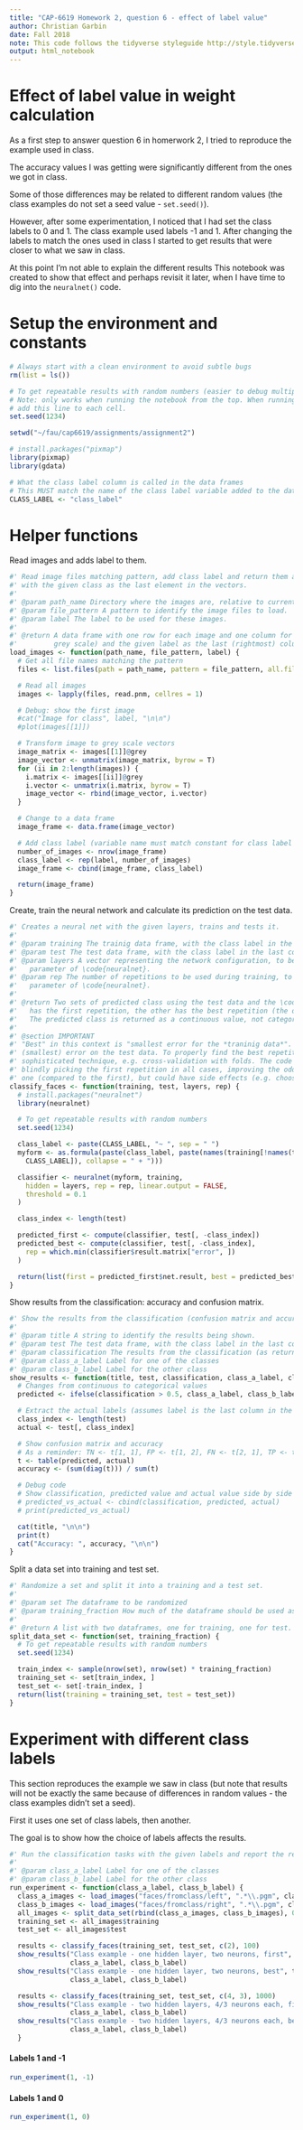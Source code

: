 ```yaml
---
title: "CAP-6619 Homework 2, question 6 - effect of label value"
author: Christian Garbin
date: Fall 2018
note: This code follows the tidyverse styleguide http://style.tidyverse.org/
output: html_notebook
---
```


# Effect of label value in weight calculation

As a first step to answer question 6 in homerwork 2, I tried to reproduce the example used in class.

The accuracy values I was getting were significantly different from the ones we got in class.

Some of those differences may be related to different random values (the class examples do not set a
seed value - `set.seed()`).

However, after some experimentation, I noticed that I had set the class labels to 0 and 1. The class example used labels -1 and 1. After changing the labels to match the ones used in class I started to
get results that were closer to what we saw in class.

At this point I'm not able to explain the different results This notebook was created to show that
effect and perhaps revisit it later, when I have time to dig into the `neuralnet()` code.

# Setup the environment and constants

```r
# Always start with a clean environment to avoid subtle bugs
rm(list = ls())

# To get repeatable results with random numbers (easier to debug multiple runs)
# Note: only works when running the notebook from the top. When running cells individually,
# add this line to each cell.
set.seed(1234) 

setwd("~/fau/cap6619/assignments/assignment2")

# install.packages("pixmap")
library(pixmap)
library(gdata)

# What the class label column is called in the data frames
# This MUST match the name of the class label variable added to the data frame
CLASS_LABEL <- "class_label"
```

# Helper functions

Read images and adds label to them.

```r
#' Read image files matching pattern, add class label and return them as grey-scale data frame,
#' with the given class as the last element in the vectors.
#'
#' @param path_name Directory where the images are, relative to current directory.
#' @param file_pattern A pattern to identify the image files to load.
#' @param label The label to be used for these images.
#'
#' @return A data frame with one row for each image and one column for each pixel (converted to
#'         grey scale) and the given label as the last (rightmost) column.
load_images <- function(path_name, file_pattern, label) {
  # Get all file names matching the pattern
  files <- list.files(path = path_name, pattern = file_pattern, all.files = T, full.names = T)

  # Read all images
  images <- lapply(files, read.pnm, cellres = 1)

  # Debug: show the first image
  #cat("Image for class", label, "\n\n")
  #plot(images[[1]])

  # Transform image to grey scale vectors
  image_matrix <- images[[1]]@grey
  image_vector <- unmatrix(image_matrix, byrow = T)
  for (ii in 2:length(images)) {
    i.matrix <- images[[ii]]@grey
    i.vector <- unmatrix(i.matrix, byrow = T)
    image_vector <- rbind(image_vector, i.vector)
  }

  # Change to a data frame
  image_frame <- data.frame(image_vector)

  # Add class label (variable name must match constant for class label column name)
  number_of_images <- nrow(image_frame)
  class_label <- rep(label, number_of_images)
  image_frame <- cbind(image_frame, class_label)

  return(image_frame)
}
```

Create, train the neural network and calculate its prediction on the test data.

```r
#' Creates a neural net with the given layers, trains and tests it.
#'
#' @param training The trainig data frame, with the class label in the last column.
#' @param test The test data frame, with the class label in the last column.
#' @param layers A vector representing the network configuration, to be used for the \code{hidden}
#'   parameter of \code{neuralnet}.
#' @param rep The number of repetitions to be used during training, to be used for the \code{rep}
#'   parameter of \code{neuralnet}.
#'
#' @return Two sets of predicted class using the test data and the \code{compute} function, one set
#'   has the first repetition, the other has the best repetition (the one with the smallest error).
#'   The predicted class is returned as a continuous value, not categorical values.
#'
#' @section IMPORTANT
#' "Best" in this context is "smallest error for the *traninig data*". It doesn't mean the best
#' (smallest) error on the test data. To properly find the best repetition we need a more
#' sophisticated technique, e.g. cross-validation with folds. The code as is simply prevents us from
#' blindly picking the first repetition in all cases, improving the odds we are picking a better
#' one (compared to the first), but could have side effects (e.g. choose a model that overfits).
classify_faces <- function(training, test, layers, rep) {
  # install.packages("neuralnet")
  library(neuralnet)

  # To get repeatable results with random numbers
  set.seed(1234)

  class_label <- paste(CLASS_LABEL, "~ ", sep = " ")
  myform <- as.formula(paste(class_label, paste(names(training[!names(training) %in%
    CLASS_LABEL]), collapse = " + ")))

  classifier <- neuralnet(myform, training,
    hidden = layers, rep = rep, linear.output = FALSE,
    threshold = 0.1
  )

  class_index <- length(test)

  predicted_first <- compute(classifier, test[, -class_index])
  predicted_best <- compute(classifier, test[, -class_index],
    rep = which.min(classifier$result.matrix["error", ])
  )

  return(list(first = predicted_first$net.result, best = predicted_best$net.result))
}
```

Show results from the classification: accuracy and confusion matrix.

```r
#' Show the results from the classification (confusion matrix and accuracy).
#'
#' @param title A string to identify the results being shown.
#' @param test The test data frame, with the class label in the last column.
#' @param classification The results from the classification (as returned by \code{compute}).
#' @param class_a_label Label for one of the classes
#' @param class_b_label Label for the other class
show_results <- function(title, test, classification, class_a_label, class_b_label) {
  # Changes from continuous to categorical values
  predicted <- ifelse(classification > 0.5, class_a_label, class_b_label)

  # Extract the actual labels (assumes label is the last column in the test set)
  class_index <- length(test)
  actual <- test[, class_index]

  # Show confusion matrix and accuracy
  # As a reminder: TN <- t[1, 1], FP <- t[1, 2], FN <- t[2, 1], TP <- t[2, 2]
  t <- table(predicted, actual)
  accuracy <- (sum(diag(t))) / sum(t)

  # Debug code
  # Show classification, predicted value and actual value side by side
  # predicted_vs_actual <- cbind(classification, predicted, actual)
  # print(predicted_vs_actual)

  cat(title, "\n\n")
  print(t)
  cat("Accuracy: ", accuracy, "\n\n")
}
```

Split a data set into training and test set.

```r
#' Randomize a set and split it into a training and a test set.
#'
#' @param set The dataframe to be randomized
#' @param training_fraction How much of the dataframe should be used as training data
#'
#' @return A list with two dataframes, one for training, one for test.
split_data_set <- function(set, training_fraction) {
  # To get repeatable results with random numbers
  set.seed(1234)

  train_index <- sample(nrow(set), nrow(set) * training_fraction)
  training_set <- set[train_index, ]
  test_set <- set[-train_index, ]
  return(list(training = training_set, test = test_set))
}
```

# Experiment with different class labels

This section reproduces the example we saw in class (but note that results will not be exactly
the same because of differences in random values - the class examples didn't set a seed).

First it uses one set of class labels, then another.

The goal is to show how the choice of labels affects the results.

```r
#' Run the classification tasks with the given labels and report the results.
#'
#' @param class_a_label Label for one of the classes
#' @param class_b_label Label for the other class
run_experiment <- function(class_a_label, class_b_label) {
  class_a_images <- load_images("faces/fromclass/left", ".*\\.pgm", class_a_label)
  class_b_images <- load_images("faces/fromclass/right", ".*\\.pgm", class_b_label)
  all_images <- split_data_set(rbind(class_a_images, class_b_images), 0.6)
  training_set <- all_images$training
  test_set <- all_images$test

  results <- classify_faces(training_set, test_set, c(2), 100)
  show_results("Class example - one hidden layer, two neurons, first", test_set, results$first,
               class_a_label, class_b_label)
  show_results("Class example - one hidden layer, two neurons, best", test_set, results$best,
               class_a_label, class_b_label)

  results <- classify_faces(training_set, test_set, c(4, 3), 1000)
  show_results("Class example - two hidden layers, 4/3 neurons each, first", test_set, results$first,
               class_a_label, class_b_label)
  show_results("Class example - two hidden layers, 4/3 neurons each, best", test_set, results$best, 
               class_a_label, class_b_label)
  }
```

#### Labels 1 and -1

```r
run_experiment(1, -1)
```

#### Labels 1 and 0

```r
run_experiment(1, 0)
```
